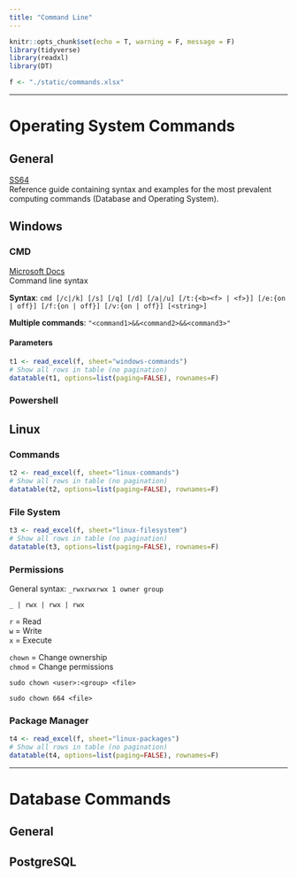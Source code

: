 ```yaml
---
title: "Command Line"
---
```


```r
knitr::opts_chunk$set(echo = T, warning = F, message = F)
library(tidyverse)
library(readxl)
library(DT)

f <- "./static/commands.xlsx"
```

---

# Operating System Commands

## General
[SS64](https://ss64.com/)<br>
Reference guide containing syntax and examples for the most prevalent computing commands (Database and Operating System).<br>

## Windows

### CMD
[Microsoft Docs](https://docs.microsoft.com/en-us/windows-server/administration/windows-commands/cmd)<br>
Command line syntax

**Syntax**: `cmd [/c|/k] [/s] [/q] [/d] [/a|/u] [/t:{<b><f> | <f>}] [/e:{on | off}] [/f:{on | off}] [/v:{on | off}] [<string>]`

**Multiple commands**: `"<command1>&&<command2>&&<command3>"`

#### Parameters
```r
t1 <- read_excel(f, sheet="windows-commands")
# Show all rows in table (no pagination)
datatable(t1, options=list(paging=FALSE), rownames=F)
```

### Powershell


## Linux

### Commands
```r
t2 <- read_excel(f, sheet="linux-commands")
# Show all rows in table (no pagination)
datatable(t2, options=list(paging=FALSE), rownames=F)
```

### File System
```r
t3 <- read_excel(f, sheet="linux-filesystem")
# Show all rows in table (no pagination)
datatable(t3, options=list(paging=FALSE), rownames=F)
```

### Permissions

General syntax: `_rwxrwxrwx 1 owner group`<br>

`_ | rwx | rwx | rwx` <Special><Owner><Group><All Users>

`r` = Read<br>
`w` = Write<br>
`x` = Execute

`chown` = Change ownership<br>
`chmod` = Change permissions<br>

`sudo chown <user>:<group> <file>`

`sudo chown 664 <file>`

### Package Manager
```r
t4 <- read_excel(f, sheet="linux-packages")
# Show all rows in table (no pagination)
datatable(t4, options=list(paging=FALSE), rownames=F)
```

---

# Database Commands

## General

## PostgreSQL